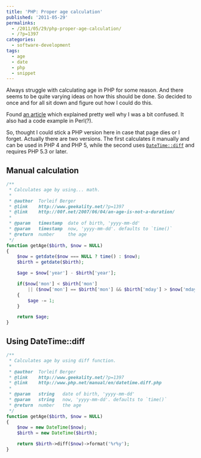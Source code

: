---
title: 'PHP: Proper age calculation'
published: '2011-05-29'
permalinks:
  - /2011/05/29/php-proper-age-calculation/
  - /?p=1397
categories:
  - software-development
tags:
  - age
  - date
  - php
  - snippet
---

Always struggle with calculating age in PHP for some reason. And there seems to be quite varying ideas on how this should be done. So decided to once and for all sit down and figure out how I could do this.

Found [an article](http://00f.net/2007/06/04/an-age-is-not-a-duration/) which explained pretty well why I was a bit confused. It also had a code example in Perl(?).

So, thought I could stick a PHP version here in case that page dies or I forget. Actually there are two versions. The first calculates it manually and can be used in PHP 4 and PHP 5, while the second uses [`DateTime::diff`](http://php.net/manual/en/datetime.diff.php) and requires PHP 5.3 or later.

## Manual calculation

```php
/**
 * Calculates age by using... math.
 *
 * @author  Torleif Berger
 * @link    http://www.geekality.net/?p=1397
 * @link    http://00f.net/2007/06/04/an-age-is-not-a-duration/
 *
 * @param   timestamp  date of birth, 'yyyy-mm-dd'
 * @param   timestamp  now, 'yyyy-mm-dd'. defaults to `time()`
 * @return  number     the age
 */
function getAge($birth, $now = NULL)
{
    $now = getdate($now === NULL ? time() : $now);
    $birth = getdate($birth);

    $age = $now['year'] - $birth['year'];

    if($now['mon'] < $birth['mon']
        || ($now['mon'] == $birth['mon'] && $birth['mday'] > $now['mday']))
    {
        $age -= 1;
    }

    return $age;
}
```

## Using DateTime::diff

```php
/**
 * Calculates age by using diff function.
 *
 * @author  Torleif Berger
 * @link    http://www.geekality.net/?p=1397
 * @link    http://www.php.net/manual/en/datetime.diff.php
 *
 * @param   string   date of birth, 'yyyy-mm-dd'
 * @param   string   now, 'yyyy-mm-dd'. defaults to `time()`
 * @return  number   the age
 */
function getAge($birth, $now = NULL)
{
    $now = new DateTime($now);
    $birth = new DateTime($birth);

    return $birth->diff($now)->format('%r%y');
}
```
